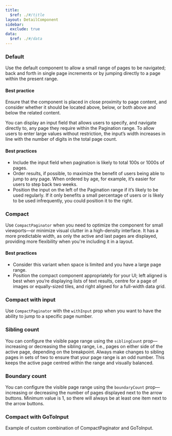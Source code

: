 ```yaml
---
title:
  $ref: ./#/title
layout: DetailComponent
sidebar:
  exclude: true
data:
  $ref: ./#/data
---
```


<LivePreviewControls>
<LivePreview componentName="pagination" exampleName="Default" >

### Default

Use the default component to allow a small range of pages to be navigated; back and forth in single page increments or by jumping directly to a page within the present range.

#### Best practice

Ensure that the component is placed in close proximity to page content, and consider whether it should be located above, below, or both above and below the related content.

</LivePreview>

<LivePreview componentName="pagination" exampleName="DefaultWithInput" >

You can display an input field that allows users to specify, and navigate directly to, any page they require within the Pagination range. To allow users to enter large values without restriction, the input’s width increases in line with the number of digits in the total page count.

#### Best practices

- Include the input field when pagination is likely to total 100s or 1000s of pages.
- Order results, if possible, to maximize the benefit of users being able to jump to any page. When ordered by age, for example, it’s easier for users to step back two weeks.
- Position the input on the left of the Pagination range if it’s likely to be used regularly. If it only benefits a small percentage of users or is likely to be used infrequently, you could position it to the right.

</LivePreview>

<LivePreview componentName="pagination" exampleName="Compact" >

### Compact

Use `CompactPaginator` when you need to optimize the component for small viewports—or minimize visual clutter in a high-density interface. It has a more predictable width, as only the active and last pages are displayed, providing more flexibility when you're including it in a layout.

#### Best practices

- Consider this variant when space is limited and you have a large page range.
- Position the compact component appropriately for your UI; left aligned is best when you’re displaying lists of text results, centre for a page of images or equally-sized tiles, and right aligned for a full-width data grid.

</LivePreview>

<LivePreview componentName="pagination" exampleName="CompactWithInput" >

### Compact with input

Use `CompactPaginator` with the `withInput` prop when you want to have the ability to jump to a specific page number.

</LivePreview>

<LivePreview componentName="pagination" exampleName="SiblingCount" >

### Sibling count

You can configure the visible page range using the `siblingCount` prop—increasing or decreasing the sibling range, i.e., pages on either side of the active page, depending on the breakpoint. Always make changes to sibling pages in sets of two to ensure that your page range is an odd number. This keeps the active page centred within the range and visually balanced.

</LivePreview>

<LivePreview componentName="pagination" exampleName="BoundaryCount" >

### Boundary count

You can configure the visible page range using the `boundaryCount` prop—increasing or decreasing the number of pages displayed next to the arrow buttons. Minimum value is 1, so there will always be at least one item next to the arrow buttons.

</LivePreview>

<LivePreview componentName="pagination" exampleName="CompactWithGoTo" >

### Compact with GoToInput

Example of custom combination of CompactPaginator and GoToInput.

</LivePreview>

</LivePreviewControls>
